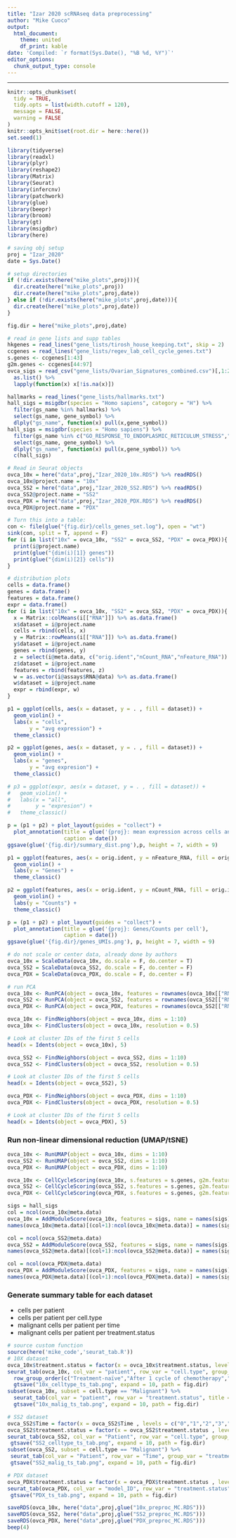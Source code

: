 ```yaml
---
title: "Izar 2020 scRNAseq data preprocessing"
author: "Mike Cuoco"
output:
  html_document:
    theme: united
    df_print: kable
date: 'Compiled: `r format(Sys.Date(), "%B %d, %Y")`'
editor_options: 
  chunk_output_type: console
---
```

***

```r
knitr::opts_chunk$set(
  tidy = TRUE,
  tidy.opts = list(width.cutoff = 120),
  message = FALSE,
  warning = FALSE
)
knitr::opts_knit$set(root.dir = here::here())
set.seed(1)
```

```r
library(tidyverse)
library(readxl)
library(plyr)
library(reshape2)
library(Matrix)
library(Seurat)
library(infercnv)
library(patchwork)
library(glue)
library(beepr)
library(broom)
library(gt)
library(msigdbr)
library(here)

# saving obj setup
proj = "Izar_2020"
date = Sys.Date()

# setup directories
if (!dir.exists(here("mike_plots",proj))){
  dir.create(here("mike_plots",proj))
  dir.create(here("mike_plots",proj,date))
} else if (!dir.exists(here("mike_plots",proj,date))){
  dir.create(here("mike_plots",proj,date))
}

fig.dir = here("mike_plots",proj,date)

# read in gene lists and supp tables
hkgenes = read_lines("gene_lists/tirosh_house_keeping.txt", skip = 2)
ccgenes = read_lines("gene_lists/regev_lab_cell_cycle_genes.txt")
s.genes <- ccgenes[1:43]
g2m.genes <- ccgenes[44:97]
ovca_sigs = read_csv("gene_lists/Ovarian_Signatures_combined.csv")[,1:26] %>% 
  as.list() %>%
  lapply(function(x) x[!is.na(x)])

hallmarks = read_lines("gene_lists/hallmarks.txt")
hall_sigs = msigdbr(species = "Homo sapiens", category = "H") %>% 
  filter(gs_name %in% hallmarks) %>% 
  select(gs_name, gene_symbol) %>% 
  dlply("gs_name", function(x) pull(x,gene_symbol))
hall_sigs = msigdbr(species = "Homo sapiens") %>% 
  filter(gs_name %in% c("GO_RESPONSE_TO_ENDOPLASMIC_RETICULUM_STRESS","GO_REGULATION_OF_RESPONSE_TO_ENDOPLASMIC_RETICULUM_STRESS")) %>% 
  select(gs_name, gene_symbol) %>% 
  dlply("gs_name", function(x) pull(x,gene_symbol)) %>%
  c(hall_sigs)

# Read in Seurat objects
ovca_10x = here("data",proj,"Izar_2020_10x.RDS") %>% readRDS()
ovca_10x@project.name = "10x"
ovca_SS2 = here("data",proj,"Izar_2020_SS2.RDS") %>% readRDS()
ovca_SS2@project.name = "SS2"
ovca_PDX = here("data",proj,"Izar_2020_PDX.RDS") %>% readRDS()
ovca_PDX@project.name = "PDX"
```

```r
# Turn this into a table:
con <- file(glue("{fig.dir}/cells_genes_set.log"), open = "wt")
sink(con, split = T, append = F)
for (i in list("10x" = ovca_10x, "SS2" = ovca_SS2, "PDX" = ovca_PDX)){
  print(i@project.name)
  print(glue("{dim(i)[1]} genes"))
  print(glue("{dim(i)[2]} cells"))
}
```

```r
# distribution plots
cells = data.frame()
genes = data.frame()
features = data.frame()
expr = data.frame()
for (i in list("10x" = ovca_10x, "SS2" = ovca_SS2, "PDX" = ovca_PDX)){
  x = Matrix::colMeans(i[["RNA"]]) %>% as.data.frame()
  x$dataset = i@project.name
  cells = rbind(cells, x)
  y = Matrix::rowMeans(i[["RNA"]]) %>% as.data.frame()
  y$dataset = i@project.name
  genes = rbind(genes, y)
  z = select(i@meta.data, c("orig.ident","nCount_RNA","nFeature_RNA"))
  z$dataset = i@project.name
  features = rbind(features, z)
  w = as.vector(i@assays$RNA@data) %>% as.data.frame()
  w$dataset = i@project.name
  expr = rbind(expr, w)
}

p1 = ggplot(cells, aes(x = dataset, y = . , fill = dataset)) + 
  geom_violin() +
  labs(x = "cells",
       y = "avg expression") +
  theme_classic()

p2 = ggplot(genes, aes(x = dataset, y = . , fill = dataset)) + 
  geom_violin() +
  labs(x = "genes",
       y = "avg expresion") +
  theme_classic()

# p3 = ggplot(expr, aes(x = dataset, y = . , fill = dataset)) + 
#   geom_violin() +
#   labs(x = "all",
#        y = "expresion") +
#   theme_classic()

p = (p1 + p2) + plot_layout(guides = "collect") +
  plot_annotation(title = glue('{proj}: mean expression across cells and genes'),
                  caption = date())
ggsave(glue('{fig.dir}/summary_dist.png'),p, height = 7, width = 9)

p1 = ggplot(features, aes(x = orig.ident, y = nFeature_RNA, fill = orig.ident)) + 
  geom_violin() + 
  labs(y = "Genes") +
  theme_classic()

p2 = ggplot(features, aes(x = orig.ident, y = nCount_RNA, fill = orig.ident)) + 
  geom_violin() + 
  labs(y = "Counts") +
  theme_classic()

p = (p1 + p2) + plot_layout(guides = "collect") +
  plot_annotation(title = glue('{proj}: Genes/Counts per cell'),
                  caption = date())
ggsave(glue('{fig.dir}/genes_UMIs.png'), p, height = 7, width = 9)
```

```r
# do not scale or center data, already done by authors
ovca_10x = ScaleData(ovca_10x, do.scale = F, do.center = T)
ovca_SS2 = ScaleData(ovca_SS2, do.scale = F, do.center = F)
ovca_PDX = ScaleData(ovca_PDX, do.scale = F, do.center = F)
```

```r
# run PCA
ovca_10x <- RunPCA(object = ovca_10x, features = rownames(ovca_10x[["RNA"]]@data))
ovca_SS2 <- RunPCA(object = ovca_SS2, features = rownames(ovca_SS2[["RNA"]]@data))
ovca_PDX <- RunPCA(object = ovca_PDX, features = rownames(ovca_SS2[["RNA"]]@data))
```

```r
ovca_10x <- FindNeighbors(object = ovca_10x, dims = 1:10)
ovca_10x <- FindClusters(object = ovca_10x, resolution = 0.5)

# Look at cluster IDs of the first 5 cells
head(x = Idents(object = ovca_10x), 5)

ovca_SS2 <- FindNeighbors(object = ovca_SS2, dims = 1:10)
ovca_SS2 <- FindClusters(object = ovca_SS2, resolution = 0.5)

# Look at cluster IDs of the first 5 cells
head(x = Idents(object = ovca_SS2), 5)

ovca_PDX <- FindNeighbors(object = ovca_PDX, dims = 1:10)
ovca_PDX <- FindClusters(object = ovca_PDX, resolution = 0.5)

# Look at cluster IDs of the first 5 cells
head(x = Idents(object = ovca_PDX), 5)
```

### Run non-linear dimensional reduction (UMAP/tSNE)

```r
ovca_10x <- RunUMAP(object = ovca_10x, dims = 1:10)
ovca_SS2 <- RunUMAP(object = ovca_SS2, dims = 1:10)
ovca_PDX <- RunUMAP(object = ovca_PDX, dims = 1:10)
```

```r
ovca_10x <- CellCycleScoring(ovca_10x, s.features = s.genes, g2m.features = g2m.genes, set.ident = TRUE)
ovca_SS2 <- CellCycleScoring(ovca_SS2, s.features = s.genes, g2m.features = g2m.genes, set.ident = TRUE)
ovca_PDX <- CellCycleScoring(ovca_PDX, s.features = s.genes, g2m.features = g2m.genes, set.ident = TRUE)
```

```r
sigs = hall_sigs
col = ncol(ovca_10x@meta.data)
ovca_10x = AddModuleScore(ovca_10x, features = sigs, name = names(sigs), nbin = 50, search = T)
names(ovca_10x@meta.data)[(col+1):ncol(ovca_10x@meta.data)] = names(sigs)

col = ncol(ovca_SS2@meta.data)
ovca_SS2 = AddModuleScore(ovca_SS2, features = sigs, name = names(sigs), nbin = 50, search = T)
names(ovca_SS2@meta.data)[(col+1):ncol(ovca_SS2@meta.data)] = names(sigs)

col = ncol(ovca_PDX@meta.data)
ovca_PDX = AddModuleScore(ovca_PDX, features = sigs, name = names(sigs), nbin = 50, search = T)
names(ovca_PDX@meta.data)[(col+1):ncol(ovca_PDX@meta.data)] = names(sigs)
```

### Generate summary table for each dataset

 - cells per patient 
 - cells per patient per cell.type
 - malignant cells per patient per time
 - malignant cells per patient per treatment.status
 

```r
# source custom function
source(here('mike_code','seurat_tab.R'))
# 10X dataset
ovca_10x$treatment.status = factor(x = ovca_10x$treatment.status, levels = c("Treatment-naïve","After 1 cycle of chemotherapy","On-treatment"))
seurat_tab(ovca_10x, col_var = "patient", row_var = "cell.type", group_var = "treatment.status", title = "# Cells per Patient by Treatment Status") %>%
  row_group_order(c("Treatment-naïve","After 1 cycle of chemotherapy","On-treatment")) %>%
  gtsave("10x_celltype_ts_tab.png", expand = 10, path = fig.dir)
subset(ovca_10x, subset = cell.type == "Malignant") %>%
  seurat_tab(col_var = "patient", row_var = "treatment.status", title = "# Malignant Cells per Patient by Treatment Status") %>%
  gtsave("10x_malig_ts_tab.png", expand = 10, path = fig.dir)

# SS2 dataset
ovca_SS2$Time = factor(x = ovca_SS2$Time , levels = c("0","1","2","3","4","5"))
ovca_SS2$treatment.status = factor(x = ovca_SS2$treatment.status , levels = c("Treatment-naïve","On-treatment"))
seurat_tab(ovca_SS2, col_var = "Patient", row_var = "cell.type", group_var = "treatment.status", title = "# Cells per Patient by Treatment Status") %>%
 gtsave("SS2_celltype_ts_tab.png", expand = 10, path = fig.dir)
subset(ovca_SS2, subset = cell.type == "Malignant") %>%
 seurat_tab(col_var = "Patient", row_var = "Time", group_var = "treatment.status", title = "# Malignant Cells per Patient by Treatment Status") %>%
 gtsave("SS2_malig_ts_tab.png", expand = 10, path = fig.dir)

# PDX dataset
ovca_PDX$treatment.status = factor(x = ovca_PDX$treatment.status , levels = c("vehicle","MRD","relapse"))
seurat_tab(ovca_PDX, col_var = "model_ID", row_var = "treatment.status", title = "#  Cells per Model by Treatment Status") %>%
 gtsave("PDX_ts_tab.png", expand = 10, path = fig.dir)
```

```r
saveRDS(ovca_10x, here("data",proj,glue("10x_preproc_MC.RDS")))
saveRDS(ovca_SS2, here("data",proj,glue("SS2_preproc_MC.RDS")))
saveRDS(ovca_PDX, here("data",proj,glue("PDX_preproc_MC.RDS")))
beep(4)
```

